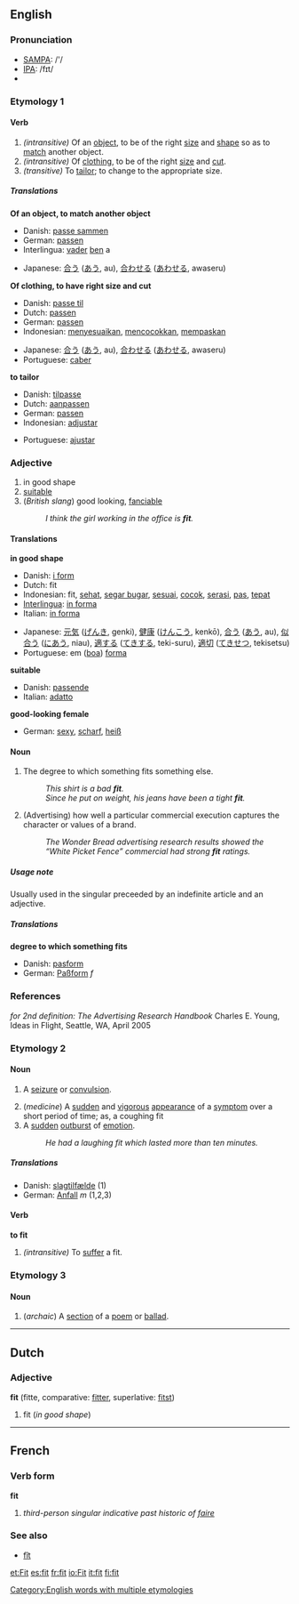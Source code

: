 ==English==

{{rank|spot|wonderful|shook|944|fit|distribute|ordinary|forms}}

===Pronunciation===
*[[w:SAMPA|SAMPA]]: /'/
*[[w:IPA|IPA]]: /fɪt/
*{{audio|en-us-fit.ogg|Audio (US)}}

===Etymology 1===
====Verb====
{{irregverb|'''fit'''|'''[[fits]]'''|'''[[fitted]] '''or''' [[fit]]'''|'''[[fitted]]'''|'''[[fitting]]'''}}
#''(intransitive)'' Of an [[object]], to be of the right [[size]] and [[shape]] so as to [[match]] another object.
#''(intransitive)'' Of [[clothing]], to be of the right [[size]] and [[cut]].
#''(transitive)'' To [[tailor]]; to change to the appropriate size.

=====Translations=====
'''Of an object, to match another object'''
{{top}}
*Danish: [[passe sammen]]
*German: [[passen]]
*Interlingua: [[vader]] [[ben]] a
{{mid}}
*Japanese: [[合う]] ([[あう]], au), [[合わせる]] ([[あわせる]], awaseru)
{{bottom}}

'''Of clothing, to have right size and cut'''
{{top}}
*Danish: [[passe til]]
*Dutch: [[passen]]
*German: [[passen]]
*Indonesian: [[sesuai|menyesuaikan]], [[cocok|mencocokkan]], [[pas|mempaskan]]
{{mid}}
*Japanese: [[合う]] ([[あう]], au), [[合わせる]] ([[あわせる]], awaseru)
*Portuguese: [[caber]]
{{bottom}}

'''to tailor'''
{{top}}
*Danish: [[tilpasse]]
*Dutch: [[aanpassen]]
*German: [[passen]]
*Indonesian: [[adjustar]]
{{mid}}
*Portuguese: [[ajustar]]
{{bottom}}

===Adjective===
{{en-ad2|'''fit'''|'''[[fitter]]'''|'''[[fittest]]'''}}
# in good shape
# [[suitable]]
# (''British slang'') good looking, [[fanciable]]
#: ''I think the girl working in the office is '''fit'''.''

====Translations====
'''in good shape'''
{{top}}
*Danish: [[i form]]
*Dutch: fit 
*Indonesian: fit, [[sehat]], [[segar bugar]], [[sesuai]], [[cocok]], [[serasi]], [[pas]], [[tepat]]
*[[Interlingua]]: [[in forma]]
*Italian: [[in forma]]
{{mid}}
*Japanese: [[元気]] ([[げんき]], genki), [[健康]] ([[けんこう]], kenkō), [[合う]] ([[あう]], au), [[似合う]] ([[にあう]], niau), [[適する]] ([[てきする]], teki-suru), [[適切]] ([[てきせつ]], tekisetsu)
*Portuguese: em ([[boa]]) [[forma]]
{{bottom}}

'''suitable'''
{{top}}
*Danish: [[passende]]
*Italian: [[adatto]]
{{mid}}
{{bottom}}

'''good-looking female'''
{{top}}
*German: [[sexy]], [[scharf]], [[heiß]]
{{mid}}
{{bottom}}

====Noun====
{{en-noun|fit|fits}}
#The degree to which something fits something else.
#:''This shirt is a bad '''fit'''.''
#:''Since he put on weight, his jeans have been a tight '''fit'''.''
#(Advertising) how well a particular commercial execution captures the character or values of a brand.
#:''The Wonder Bread advertising research results showed the “White Picket Fence” commercial had strong '''fit''' ratings.''

=====Usage note=====
Usually used in the singular preceeded by an indefinite article and an adjective.
=====Translations=====
'''degree to which something fits'''
{{top}}
*Danish: [[pasform]] {{c}}
*German: [[Paßform]] ''f''
{{mid}}
{{bottom}}

===References===
''for 2nd definition: The Advertising Research Handbook'' Charles E. Young, Ideas in Flight, Seattle, WA, April 2005

===Etymology 2===
====Noun====
{{en-noun|fit|fits}}
#{{medicine}} A [[seizure]] or [[convulsion]].
#(''medicine'') A [[sudden]] and [[vigorous]] [[appearance]] of a [[symptom]] over a short period of time; as, a coughing fit
#A [[sudden]] [[outburst]] of [[emotion]].
#:''He had a laughing fit which lasted more than ten minutes.''
=====Translations=====
{{top}}
*Danish: [[slagtilfælde]] {{n}} (1)
*German: [[Anfall]] ''m'' (1,2,3)
{{mid}}
{{bottom}}

====Verb====
'''to fit'''
#''(intransitive)'' {{medicine}} To [[suffer]] a fit.

===Etymology 3===
====Noun====
{{en-noun|fit|fits}}
#(''archaic'') A [[section]] of a [[poem]] or [[ballad]].

[[Category:English words with multiple etymologies]]

----

==Dutch==
===Adjective===
'''fit''' (fitte, comparative: [[fitter]], superlative: [[fitst]])
#fit (''in good shape'')

----

==French==
===Verb form===
'''fit'''
# ''third-person singular indicative past historic of [[faire]]''
===See also===
*[[fît]]

[[et:Fit]]
[[es:fit]]
[[fr:fit]]
[[io:Fit]]
[[it:fit]]
[[fi:fit]]